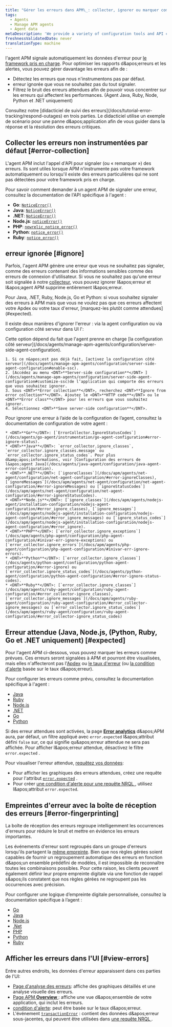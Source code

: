 ```yaml
---
title: "Gérer les erreurs dans APM\_: collecter, ignorer ou marquer comme prévu"
tags:
  - Agents
  - Manage APM agents
  - Agent data
metaDescription: 'We provide a variety of configuration tools and API calls to create, ignore, or mark errors as expected.'
freshnessValidatedDate: never
translationType: machine
---
```


l&apos;agent APM signale automatiquement les données d&apos;erreur pour [le framework pris en charge](/docs/agents/manage-apm-agents/installation/compatibility-requirements). Pour optimiser les rapports d&amp;apos;erreurs et les alertes, vous pouvez gérer davantage les erreurs afin de :

* Détectez les erreurs que nous n&apos;instrumentons pas par défaut.
* erreur ignorée que vous ne souhaitez pas du tout signaler.
* Filtrez le bruit des erreurs attendues afin de pouvoir vous concentrer sur les erreurs qui affectent les performances. (Agent Java, Ruby, Node, Python et .NET uniquement)

<Callout variant="tip">
  Consultez notre [didacticiel de suivi des erreurs](/docs/tutorial-error-tracking/respond-outages) en trois parties. Le didacticiel utilise un exemple de scénario pour une panne d&amp;apos;application afin de vous guider dans la réponse et la résolution des erreurs critiques.
</Callout>

## Collecter les erreurs non instrumentées par défaut [#error-collection]

L&apos;agent APM inclut l&apos;appel d&apos;API pour signaler (ou « remarquer ») des erreurs. Ils sont utiles lorsque APM n&apos;instrumente pas votre framework automatiquement ou lorsqu&apos;il existe des erreurs particulières qui ne sont pas détectées pour votre framework pris en charge.

Pour savoir comment demander à un agent APM de signaler une erreur, consultez la documentation de l&apos;API spécifique à l&apos;agent :

* <DNT>**Go**</DNT>: [`NoticeError()`](https://github.com/newrelic/go-agent/blob/master/transaction.go)
* <DNT>**Java**</DNT>: [`NoticeError()`](http://newrelic.github.io/java-agent-api/javadoc/index.html?com/newrelic/api/agent/NewRelic.html)
* <DNT>**.NET**</DNT>: [`NoticeError()`](/docs/agents/net-agent/net-agent-api/notice-error)
* <DNT>**Node.js**</DNT>: [`noticeError()`](/docs/apm/agents/nodejs-agent/api-guides/nodejs-agent-api/#noticeError)
* <DNT>**PHP**</DNT>: [`newrelic_notice_error()`](/docs/agents/php-agent/php-agent-api/newrelic_notice_error)
* <DNT>**Python**</DNT>: [`notice_error()`](/docs/agents/python-agent/python-agent-api/noticeerror-python-agent-api/)
* <DNT>**Ruby**</DNT>: [`notice_error()`](https://www.rubydoc.info/gems/newrelic_rpm/NewRelic/Agent#notice_error-instance_method)

## erreur ignorée [#ignore]

Parfois, l&apos;agent APM génère une erreur que vous ne souhaitez pas signaler, comme des erreurs contenant des informations sensibles comme des erreurs de connexion d&apos;utilisateur. Si vous ne souhaitez pas qu&apos;une erreur soit signalée à notre [collecteur](/docs/accounts-partnerships/education/getting-started-new-relic/glossary#collector), vous pouvez ignorer l&amp;apos;erreur et l&amp;apos;agent APM supprime entièrement l&amp;apos;erreur.

<Callout variant="tip">
  Pour Java, .NET, Ruby, Node.js, Go et Python: si vous souhaitez signaler des erreurs à APM mais que vous ne voulez pas que ces erreurs affectent votre Apdex ou votre taux d&apos;erreur, [marquez-les plutôt comme attendues](#expected).
</Callout>

Il existe deux manières d&apos;ignorer l&apos;erreur : via la agent configuration ou via configuration côté serveur dans UI l&apos;:

<CollapserGroup>
  <Collapser id="ignore-server-side" title="erreur ignorée lors de configuration côté serveur dans l'UI">
    Cette option dépend du fait que l&apos;agent prenne en charge [la configuration côté serveur](/docs/agents/manage-apm-agents/configuration/server-side-agent-configuration).

    1. Si ce n&apos;est pas déjà fait, [activez la configuration côté serveur](/docs/agents/manage-apm-agents/configuration/server-side-agent-configuration#enable-ssc).
    2. [Accédez au menu <DNT>**Server-side configuration**</DNT> ](/docs/agents/manage-apm-agents/configuration/server-side-agent-configuration#customize-ssc)de l’application qui comporte des erreurs que vous souhaitez ignorer.
    3. Sous <DNT>**Error collection**</DNT>, recherchez <DNT>**Ignore from error collection**</DNT>. Ajoutez le <DNT>**HTTP code**</DNT> ou le <DNT>**Error class**</DNT> pour les erreurs que vous souhaitez ignorer.
    4. Sélectionnez <DNT>**Save server-side configuration**</DNT>.
  </Collapser>

  <Collapser id="ignore-agent-config" title="erreur ignorée lors de agent configuration">
    Pour ignorer une erreur à l’aide de la configuration de l’agent, consultez la documentation de configuration de votre agent :

    * <DNT>**Go**</DNT>: [`ErrorCollector.IgnoreStatusCodes`](/docs/agents/go-agent/instrumentation/go-agent-configuration#error-ignore-status).
    * <DNT>**Java**</DNT>: `error_collector.ignore_classes`, `error_collector.ignore_classes.message` ou `error_collector.ignore_status_codes`. Pour plus d&amp;apos;informations, voir [Configuration des erreurs de l&apos;agent Java](/docs/agents/java-agent/configuration/java-agent-error-configuration).
    * <DNT>**.NET**</DNT>: [`ignoreClasses`](/docs/apm/agents/net-agent/configuration/net-agent-configuration/#error-ignoreClasses), [`ignoreMessages`](/docs/apm/agents/net-agent/configuration/net-agent-configuration/#error-ignoreMessages) ou [`ignoreStatusCodes`](/docs/apm/agents/net-agent/configuration/net-agent-configuration/#error-ignoreStatusCodes).
    * <DNT>**Node.js**</DNT>: [`ignore_classes`](/docs/apm/agents/nodejs-agent/installation-configuration/nodejs-agent-configuration/#error_ignore_classes), [`ignore_messages`](/docs/apm/agents/nodejs-agent/installation-configuration/nodejs-agent-configuration/#error_ignore_messages) ou [`ignore_status_codes`](/docs/apm/agents/nodejs-agent/installation-configuration/nodejs-agent-configuration/#error_ignore).
    * <DNT>**PHP**</DNT>: [`error_collector.ignore_exceptions`](/docs/apm/agents/php-agent/configuration/php-agent-configuration/#inivar-err-ignore-exceptions) ou [`error_collector.ignore_errors`](/docs/apm/agents/php-agent/configuration/php-agent-configuration/#inivar-err-ignore-errors).
    * <DNT>**Python**</DNT>: [`error_collector.ignore_classes`](/docs/agents/python-agent/configuration/python-agent-configuration/#error-ignore) ou [`error_collector.ignore_status_codes`](/docs/agents/python-agent/configuration/python-agent-configuration/#error-ignore-status-codes).
    * <DNT>**Ruby**</DNT>: [`error_collector.ignore_classes`](/docs/apm/agents/ruby-agent/configuration/ruby-agent-configuration/#error_collector-ignore_classes),[`error_collector.ignore_messages`](/docs/apm/agents/ruby-agent/configuration/ruby-agent-configuration/#error_collector-ignore_messages) ou [`error_collector.ignore_status_codes`](/docs/apm/agents/ruby-agent/configuration/ruby-agent-configuration/#error_collector-ignore_status_codes)
  </Collapser>
</CollapserGroup>

## Erreur attendue (Java, Node.js, (Python, Ruby, Go et .NET uniquement) [#expected]

Pour l&apos;agent APM ci-dessous, vous pouvez marquer les erreurs comme prévues. Ces erreurs seront signalées à APM et pourront être visualisées, mais elles n&apos;affecteront pas l&apos;[Apdex](/docs/apm/new-relic-apm/apdex/apdex-measuring-user-satisfaction) ou [le taux d&apos;erreur](/docs/apm/applications-menu/error-analytics/error-analytics-explore-events-behind-errors) (ou [la condition d&apos;alerte](/docs/alerts/new-relic-alerts/defining-conditions/define-alert-conditions) basée sur le taux d&amp;apos;erreur).

Pour configurer les erreurs comme prévu, consultez la documentation spécifique à l&apos;agent :

* [Java](/docs/agents/java-agent/configuration/java-agent-error-configuration)
* [Ruby](/docs/agents/ruby-agent/configuration/ruby-agent-configuration/#error-collector)
* [Node.js](/docs/apm/agents/nodejs-agent/installation-configuration/nodejs-agent-configuration/#error_config)
* [.NET](/docs/apm/agents/net-agent/configuration/net-agent-configuration/#error_collector)
* [Go](/docs/apm/agents/go-agent/configuration/go-agent-configuration/#error-collector)
* [Python](/docs/agents/python-agent/configuration/python-agent-configuration/#error-collector-settings)

Si des erreur attendues sont activées, la page [<DNT>**Error analytics**</DNT>](/docs/apm/applications-menu/error-analytics/error-analytics-explore-events-behind-errors) d&amp;apos;APM aura, par défaut, un filtre appliqué avec `error.expected` l&amp;apos;attribut défini `false` sur, ce qui signifie qu&amp;apos;erreur attendue ne sera pas affichée. Pour afficher l&amp;apos;erreur attendue, désactivez le filtre `error.expected` .

Pour visualiser l&apos;erreur attendue, [requêtez vos données](/docs/using-new-relic/data/understand-data/query-new-relic-data):

* Pour afficher les graphiques des erreurs attendues, créez une requête pour l&apos;attribut [`error.expected`](/docs/insights/insights-data-sources/default-events-attributes/apm-default-event-attributes#transerror-expected) .
* Pour créer [une condition d&apos;alerte pour une requête NRQL ](/docs/alerts/new-relic-alerts/defining-conditions/create-alert-conditions-nrql-queries), utilisez l&amp;apos;attribut `error.expected`.

## Empreintes d&apos;erreur avec la boîte de réception des erreurs [#error-fingerprinting]

La boîte de réception des erreurs regroupe intelligemment les occurrences d&apos;erreurs pour réduire le bruit et mettre en évidence les erreurs importantes.

Les événements d&apos;erreur sont regroupés dans un groupe d&apos;erreurs lorsqu&apos;ils partagent la [même empreinte](/docs/errors-inbox/errors-inbox/#how-groups-work). Bien que nos règles gérées soient capables de fournir un regroupement automatique des erreurs en fonction d&amp;apos;un ensemble prédéfini de modèles, il est impossible de reconnaître toutes les combinaisons possibles. Pour cette raison, les clients peuvent également définir leur propre empreinte digitale via une fonction de rappel s&amp;apos;ils constatent que nos règles gérées ne regroupent pas les occurrences avec précision.

Pour configurer une logique d’empreinte digitale personnalisée, consultez la documentation spécifique à l’agent :

* [Go](/docs/apm/agents/go-agent/api-guides/guide-using-go-agent-api/#error-fingerprinting)
* [Java](/docs/apm/agents/java-agent/api-guides/java-agent-api-register-error-group-callback-to-set-fingerprint)
* [Node.js](/docs/apm/agents/nodejs-agent/api-guides/guide-using-nodejs-agent-api/#errors)
* [.Net](/docs/apm/agents/net-agent/net-agent-api/seterrorgroupcallback-net-agent-api)
* [PHP](/docs/apm/agents/php-agent/php-agent-api/newrelic_set_error_group_callback)
* [Python](/docs/apm/agents/python-agent/python-agent-api/seterrrorgroupcallback-python-agent-api)
* [Ruby](/docs/apm/agents/ruby-agent/api-guides/sending-handled-errors-new-relic/#error-fingerprinting)

## Afficher les erreurs dans l&apos;UI [#view-errors]

Entre autres endroits, les données d&apos;erreur apparaissent dans ces parties de l&apos;UI:

* [Page d&apos;analyse des erreurs](/docs/apm/applications-menu/error-analytics/introduction-error-analytics): affiche des graphiques détaillés et une analyse visuelle des erreurs.
* [Page APM <DNT>**Overview**</DNT> ](/docs/apm/applications-menu/monitoring/apm-overview-page): affiche une vue d&amp;apos;ensemble de votre application, qui inclut les erreurs.
* [condition d&apos;alerte](/docs/alerts/new-relic-alerts/defining-conditions/define-alert-conditions): peut être basée sur le taux d&amp;apos;erreur.
* L&apos;événement [`transactionError`](/docs/insights/insights-data-sources/default-events-attributes/apm-default-event-attributes#transactionerror-event) : contient des données d&amp;apos;erreur sous-jacentes, qui peuvent être utilisées dans [une requête NRQL ](/docs/insights/nrql-new-relic-query-language/using-nrql/introduction-nrql).